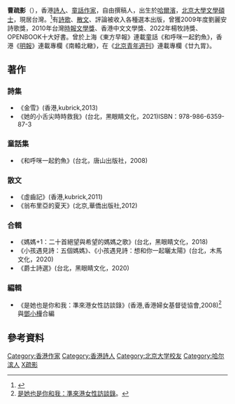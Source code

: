 {{Infobox writer
| name         = 曹疏影
| image        = 
| imagesize    = 
| caption      = 
| pseudonym    =  
| birthdate    = {{bd|1979年||}}
| birthplace   = [[哈爾濱|哈爾濱]]
| deathdate    = 
| deathplace   = 
| occupation   = [[詩人|詩人]]、[[作家|作家]]
| education    = {{CHN}}[[北京大學|北京大學]][[文學碩士|文學碩士]]
| nationality  = 
| period       = 
| genre        = [[新詩|新詩]]、[[散文|散文]]、[[童話|童話]]
| subject      = 
| movement     = 
| notableworks = 
| spouse       = [[廖偉棠|廖偉棠]]
| relatives    = 
| influences   = 
| influenced   = 
| awards       = [[時報文學獎|時報文學獎]]等
| signature    = 
| website      = 
}}

'''曹疏影'''（{{bd|1979年||}}），香港[[詩人|詩人]]、[[童話|童話]][[作家|作家]]，自由撰稿人，出生於[[哈爾濱|哈爾濱]]，[[北京大學|北京大學]][[文學碩士|文學碩士]]，現居台灣。<ref>{{Cite web |url=https://www.openbook.org.tw/article/p-62450 |title=詩人計畫．曹疏影深入黑暗之境，擦亮語言的光芒 |access-date=2021-07-07 |archive-date=2021-07-11 |archive-url=https://web.archive.org/web/20210711040259/https://www.openbook.org.tw/article/p-62450 |dead-url=no }}</ref>有[[詩歌|詩歌]]、[[散文|散文]]、評論被收入各種選本出版，曾獲2009年度劉麗安詩歌獎，2010年台灣[[時報文學獎|時報文學獎]]、香港中文文學獎、2022年楊牧詩獎、OPENBOOK十大好書。曾於上海《東方早報》連載童話《和呼咪一起釣魚》，香港《[[明報|明報]]》連載專欄《南轅北轍》，在《[[北京青年週刊|北京青年週刊]]》連載專欄《廿九胃》。

== 著作 ==
=== 詩集 ===
* 《金雪》(香港,kubrick,2013)
* 《她的小舌尖時時救我》(台北，黑眼睛文化，2021)ISBN：978-986-6359-87-3
=== 童話集 ===
* 《和呼咪一起釣魚》(台北，唐山出版社，2008)
=== 散文 ===
* 《虛齒記》(香港,kubrick,2011)
* 《翁布里亞的夏天》(北京,華僑出版社,2012)
=== 合輯 ===
* 《媽媽+1：二十首絕望與希望的媽媽之歌》(台北，黑眼睛文化，2018)
* 《小孩遇見詩：五個媽媽》、《小孩遇見詩：想和你一起曬太陽》(台北，木馬文化，2020)
* 《爵士詩選》(台北，黑眼睛文化，2020)
=== 編輯 ===
* 《是她也是你和我：準來港女性訪談錄》(香港,香港婦女基督徒協會,2008)<ref>[https://www.logos.com.hk/bf/acms/content.asp?site=logosbf&op=show&type=product&code=9789628073139 是她也是你和我：準來港女性訪談錄]。</ref>與[[鄧小樺|鄧小樺]]合編

== 參考資料 ==
{{reflist}}

[[Category:香港作家|Category:香港作家]]
[[Category:香港詩人|Category:香港詩人]]
[[Category:北京大学校友|Category:北京大学校友]]
[[Category:哈尔滨人|Category:哈尔滨人]]
[[Category:曹姓|X疏影]]